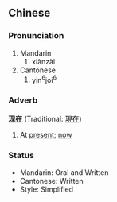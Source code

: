 ==Chinese==
===Pronunciation===
#Mandarin
##xiànzài
#Cantonese
##yin<sup>6</sup>joi<sup>6</sup>

===Adverb===
'''[[现]][[在]]''' (Traditional: [[現在]])

# At [[present]]; [[now]]

===Status===
*Mandarin: Oral and Written
*Cantonese: Written
*Style: Simplified